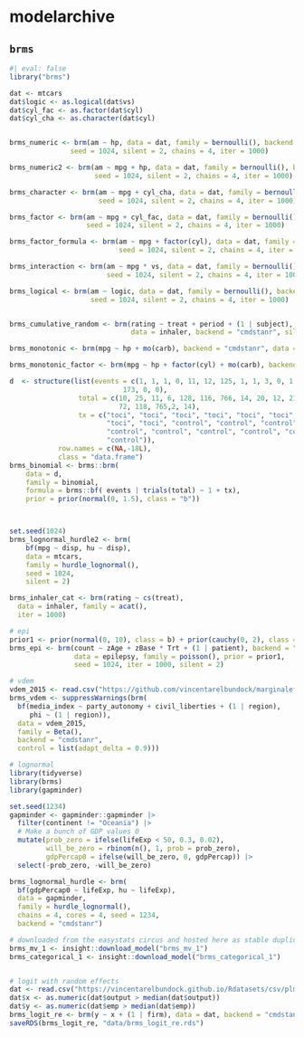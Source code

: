 # modelarchive

## `brms`

```r
#| eval: false
library("brms")

dat <- mtcars
dat$logic <- as.logical(dat$vs)
dat$cyl_fac <- as.factor(dat$cyl)
dat$cyl_cha <- as.character(dat$cyl)


brms_numeric <- brm(am ~ hp, data = dat, family = bernoulli(), backend = "cmdstanr",
               seed = 1024, silent = 2, chains = 4, iter = 1000)

brms_numeric2 <- brm(am ~ mpg + hp, data = dat, family = bernoulli(), backend = "cmdstanr",
                     seed = 1024, silent = 2, chains = 4, iter = 1000)

brms_character <- brm(am ~ mpg + cyl_cha, data = dat, family = bernoulli(), backend = "cmdstanr",
                      seed = 1024, silent = 2, chains = 4, iter = 1000)

brms_factor <- brm(am ~ mpg + cyl_fac, data = dat, family = bernoulli(), backend = "cmdstanr",
                   seed = 1024, silent = 2, chains = 4, iter = 1000)

brms_factor_formula <- brm(am ~ mpg + factor(cyl), data = dat, family = bernoulli(), backend = "cmdstanr",
                           seed = 1024, silent = 2, chains = 4, iter = 1000)

brms_interaction <- brm(am ~ mpg * vs, data = dat, family = bernoulli(), backend = "cmdstanr",
                        seed = 1024, silent = 2, chains = 4, iter = 1000)

brms_logical <- brm(am ~ logic, data = dat, family = bernoulli(), backend = "cmdstanr",
                    seed = 1024, silent = 2, chains = 4, iter = 1000)


brms_cumulative_random <- brm(rating ~ treat + period + (1 | subject), family = cumulative(),
                              data = inhaler, backend = "cmdstanr", silent = 2)

brms_monotonic <- brm(mpg ~ hp + mo(carb), backend = "cmdstanr", data = mtcars, silent = 2)

brms_monotonic_factor <- brm(mpg ~ hp + factor(cyl) + mo(carb), backend = "cmdstanr", data = mtcars, silent = 2)

d  <- structure(list(events = c(1, 1, 1, 0, 11, 12, 125, 1, 1, 3, 0, 1, 1, 4, 19,
                            173, 0, 0),
                 total = c(10, 25, 11, 6, 128, 116, 766, 14, 20, 12, 21, 12, 1,
                           72, 118, 765,2, 14),
                 tx = c("toci", "toci", "toci", "toci", "toci", "toci", "toci",
                        "toci", "toci", "control", "control", "control",
                        "control", "control", "control", "control", "control",
                        "control")),
            row.names = c(NA,-18L),
            class = "data.frame") 
brms_binomial <- brms::brm(
    data = d,
    family = binomial,
    formula = brms::bf( events | trials(total) ~ 1 + tx),
    prior = prior(normal(0, 1.5), class = "b"))



set.seed(1024)
brms_lognormal_hurdle2 <- brm(
    bf(mpg ~ disp, hu ~ disp),
    data = mtcars,
    family = hurdle_lognormal(),
    seed = 1024,
    silent = 2)

brms_inhaler_cat <- brm(rating ~ cs(treat),
  data = inhaler, family = acat(),
  iter = 1000)

# epi
prior1 <- prior(normal(0, 10), class = b) + prior(cauchy(0, 2), class = sd)
brms_epi <- brm(count ~ zAge + zBase * Trt + (1 | patient), backend = "cmdstanr",
                data = epilepsy, family = poisson(), prior = prior1,
                seed = 1024, iter = 1000, silent = 2)

# vdem
vdem_2015 <- read.csv("https://github.com/vincentarelbundock/marginaleffects/raw/main/data-raw/vdem_2015.csv")
brms_vdem <- suppressWarnings(brm(
  bf(media_index ~ party_autonomy + civil_liberties + (1 | region),
     phi ~ (1 | region)),
  data = vdem_2015,
  family = Beta(),
  backend = "cmdstanr",
  control = list(adapt_delta = 0.9)))

# lognormal
library(tidyverse)
library(brms)
library(gapminder)

set.seed(1234)
gapminder <- gapminder::gapminder |> 
  filter(continent != "Oceania") |> 
  # Make a bunch of GDP values 0
  mutate(prob_zero = ifelse(lifeExp < 50, 0.3, 0.02),
         will_be_zero = rbinom(n(), 1, prob = prob_zero),
         gdpPercap0 = ifelse(will_be_zero, 0, gdpPercap)) |> 
  select(-prob_zero, -will_be_zero)

brms_lognormal_hurdle <- brm(
  bf(gdpPercap0 ~ lifeExp, hu ~ lifeExp),
  data = gapminder,
  family = hurdle_lognormal(),
  chains = 4, cores = 4, seed = 1234,
  backend = "cmdstanr")

# downloaded from the easystats circus and hosted here as stable duplicate
brms_mv_1 <- insight::download_model("brms_mv_1")
brms_categorical_1 <- insight::download_model("brms_categorical_1")


# logit with random effects
dat <- read.csv("https://vincentarelbundock.github.io/Rdatasets/csv/plm/EmplUK.csv")
dat$x <- as.numeric(dat$output > median(dat$output))
dat$y <- as.numeric(dat$emp > median(dat$emp))
brms_logit_re <- brm(y ~ x + (1 | firm), data = dat, backend = "cmdstanr", family = "bernoulli")
saveRDS(brms_logit_re, "data/brms_logit_re.rds")
```
